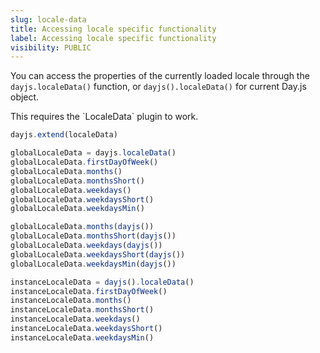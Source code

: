 ```yaml
---
slug: locale-data
title: Accessing locale specific functionality
label: Accessing locale specific functionality
visibility: PUBLIC
---
```


You can access the properties of the currently loaded locale through the `dayjs.localeData()` function, or `dayjs().localeData()` for current Day.js object.

<Callout type="info">
This requires the `LocaleData` plugin to work.
</Callout>

```js
dayjs.extend(localeData)

globalLocaleData = dayjs.localeData()
globalLocaleData.firstDayOfWeek()
globalLocaleData.months()
globalLocaleData.monthsShort()
globalLocaleData.weekdays()
globalLocaleData.weekdaysShort()
globalLocaleData.weekdaysMin()

globalLocaleData.months(dayjs())
globalLocaleData.monthsShort(dayjs())
globalLocaleData.weekdays(dayjs())
globalLocaleData.weekdaysShort(dayjs())
globalLocaleData.weekdaysMin(dayjs())

instanceLocaleData = dayjs().localeData()
instanceLocaleData.firstDayOfWeek()
instanceLocaleData.months()
instanceLocaleData.monthsShort()
instanceLocaleData.weekdays()
instanceLocaleData.weekdaysShort()
instanceLocaleData.weekdaysMin()
```